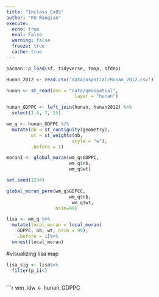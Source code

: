 ```yaml
---
title: "Inclass_Ex05"
author: "FU Wanqian"
execute: 
  echo: true
  eval: False
  warning: false
  freeze: true
  cache: true
---
```


```r
pacman::p_load(sf, tidyverse, tmap, sfdep)                                
```



```r
Hunan_2012 <- read.csv('data/aspatial/Hunan_2012.csv') 

hunan <- st_read(dsn = "data/geospatial", 
                         layer = "hunan")                          
```

```r
hunan_GDPPC <- left_join(hunan, hunan2012) %>%
  select(1:4, 7, 15)                             
```

```r
wm_q <- hunan_GDPPC %/%
  mutate(nb = st_contiguity(geometry),
         wt = st_weights(nb,
                        style = "w"),
         .before = 1)                             
```

```r
moranI <- global_moran(wm_q$GDPPC,
                       wm_q$nb,
                       wm_q$wt) 

set.seed(1234)
```

```r
global_moran_perm(wm_q$GDPCC,
                       wm_q$nb,
                        wm_q$wt,
                  nsim=99)
```



```r
lisa <- wm_q %>%
  mutate(local_moran = local_moran(
    GDPPC, nb, wt, nsim = 99),
    .before = 1)%>%
  unnest(local_moran)
```

#visualizing lisa map
```r

lisa_sig <- lisa%>%
  filter(p_ii<)
```

```r
```

```r
wm_idw <- hunan_GDPPC





